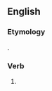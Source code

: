 ==English==

===Etymology===
{{suffix|got|est|lang=en}}.

===Verb===
{{head|en|verb form|cat2=verb simple past forms|cat3=second-person singular forms}}

# {{lb|en|archaic}} {{second-person singular past of|get|lang=en}}